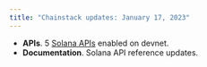 ```yaml
---
title: "Chainstack updates: January 17, 2023"
---
```

- **APIs**. 5 [Solana APIs](/api-reference/solana-getting-started) enabled on devnet.
- **Documentation**. Solana API reference updates.
